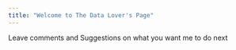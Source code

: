 ```yaml
---
title: "Welcome to The Data Lover's Page"
---
```


Leave comments and Suggestions on what you want me to do next